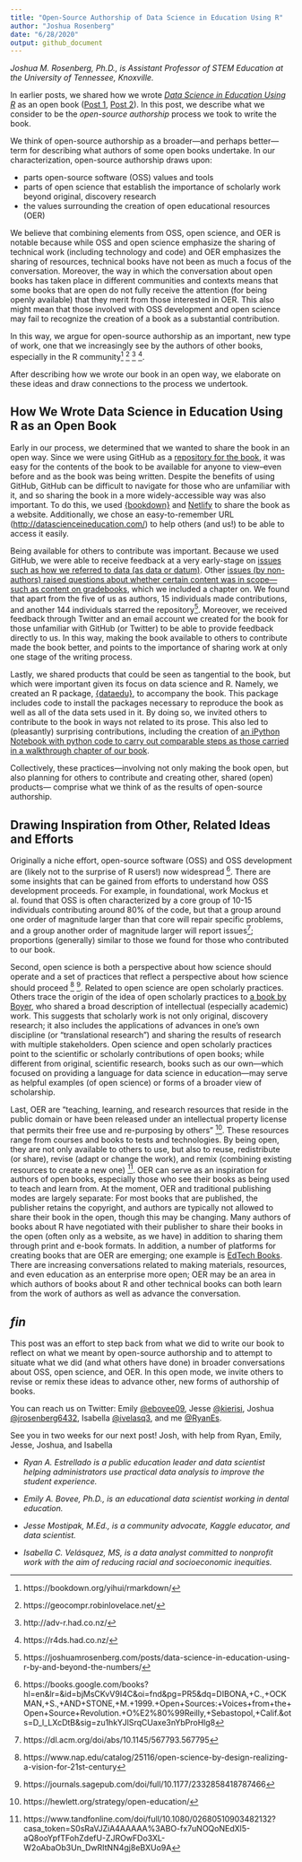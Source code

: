 ```yaml
---
title: "Open-Source Authorship of Data Science in Education Using R"
author: "Joshua Rosenberg"
date: "6/28/2020"
output: github_document
---
```


*Joshua M. Rosenberg, Ph.D., is Assistant Professor of STEM Education at the
University of Tennessee, Knoxville.*

In earlier posts, we shared how we wrote [*Data Science in Education Using
R*](http://datascienceineducation.com/) as an open book
([Post 1](https://rviews.rstudio.com/2020/05/26/community-and-collaboration-writing-our-book-in-the-open/),
[Post 2](https://rviews.rstudio.com/2020/06/11/learning-r-with-education-datasets/)).
In this post, we describe what we consider to be the *open-source authorship*
process we took to write the book.

We think of open-source authorship as a broader---and perhaps better---term for
describing what authors of some open books undertake. In our characterization,
open-source authorship draws upon:

  - parts open-source software (OSS) values and tools
  - parts of open science that establish the importance of scholarly work beyond
    original, discovery research
  - the values surrounding the creation of open educational resources (OER)

We believe that combining elements from OSS, open science, and OER is notable
because while OSS and open science emphasize the sharing of technical work
(including technology and code) and OER emphasizes the sharing of resources,
technical books have not been as much a focus of the conversation. Moreover, the
way in which the conversation about open books has taken place in different
communities and contexts means that some books that are open do not fully
receive the attention (for being openly available) that they merit from those
interested in OER. This also might mean that those involved with OSS development
and open science may fail to recognize the creation of a book as a substantial
contribution.

In this way, we argue for open-source authorship as an important, new type of
work, one that we increasingly see by the authors of other books, especially in
the R community^[https://bookdown.org/yihui/rmarkdown/]
^[https://geocompr.robinlovelace.net/] ^[http://adv-r.had.co.nz/]
^[https://r4ds.had.co.nz/].

After describing how we wrote our book in an open way, we elaborate on these
ideas and draw connections to the process we undertook.

## How We Wrote Data Science in Education Using R as an Open Book

Early in our process, we determined that we wanted to share the book in an open
way. Since we were using GitHub as a [repository for the
book](https://github.com/data-edu/data-science-in-education/), it was easy for
the contents of the book to be available for anyone to view--even before and as
the book was being written. Despite the benefits of using GitHub, GitHub can be
difficult to navigate for those who are unfamiliar with it, and so sharing the
book in a more widely-accessible way was also important. To do this, we used
[{bookdown}](https://bookdown.org/) and [Netlify](https://www.netlify.com/) to
share the book as a website. Additionally, we chose an easy-to-remember URL
(<http://datascienceineducation.com/>) to help others (and us!) to be able to
access it easily.

Being available for others to contribute was important. Because we used GitHub,
we were able to receive feedback at a very early-stage on [issues such as how we
referred to data (as data or
datum)](https://github.com/data-edu/data-science-in-education/issues/20). Other
[issues (by non-authors) raised questions about whether certain content was in
scope---such as content on
gradebooks](https://github.com/data-edu/data-science-in-education/issues/9),
which we included a chapter on. We found that apart from the five of us as
authors, 15 individuals made contributions, and another 144 individuals starred
the
repository^[https://joshuamrosenberg.com/posts/data-science-in-education-using-r-by-and-beyond-the-numbers/].
Moreover, we received feedback through Twitter and an email account we created
for the book for those unfamiliar with GitHub (or Twitter) to be able to provide
feedback directly to us. In this way, making the book available to others to
contribute made the book better, and points to the importance of sharing work at
only one stage of the writing process.

Lastly, we shared products that could be seen as tangential to the book, but
which were important given its focus on data science and R. Namely, we created
an R package, [{dataedu}](https://data-edu.github.io/dataedu/), to accompany the
book. This package includes code to install the packages necessary to reproduce
the book as well as all of the data sets used in it. By doing so, we invited
others to contribute to the book in ways not related to its prose. This also led
to (pleasantly) surprising contributions, including the creation of [an iPython
Notebook with python code to carry out comparable steps as those carried in a
walkthrough chapter of our
book](https://colab.research.google.com/drive/1f7CpetOWP9T2XaJCNrcwWj3CMKsQNmtw).

Collectively, these practices---involving not only making the book open, but also
planning for others to contribute and creating other, shared (open) products---
comprise what we think of as the results of open-source authorship.

## Drawing Inspiration from Other, Related Ideas and Efforts

Originally a niche effort, open-source software (OSS) and OSS development are
(likely not to the surprise of R users!) now widespread
^[https://books.google.com/books?hl=en\&lr=\&id=bjMsCKvV9I4C\&oi=fnd\&pg=PR5\&dq=DIBONA,+C.,+OCKMAN,+S.,+AND+STONE,+M.+1999.+Open+Sources:+Voices+from+the+Open+Source+Revolution.+O%E2%80%99Reilly,+Sebastopol,+Calif.\&ots=D\_l\_LXcDtB\&sig=zu1hkYJlSrqCUaxe3nYbProHlg8].
There are some insights that can be gained from efforts to understand how OSS
development proceeds. For example, in foundational, work Mockus et al. found
that OSS is often characterized by a core group of 10-15 individuals
contributing around 80% of the code, but that a group around one order of magnitude
larger than that core will repair specific problems, and a group another order
of magnitude larger will report
issues^[https://dl.acm.org/doi/abs/10.1145/567793.567795]; proportions
(generally) similar to those we found for those who contributed to our book.

Second, open science is both a perspective about how science should operate and
a set of practices that reflect a perspective about how science should proceed
^[https://www.nap.edu/catalog/25116/open-science-by-design-realizing-a-vision-for-21st-century]
^[https://journals.sagepub.com/doi/full/10.1177/2332858418787466]. Related to
open science are open scholarly practices. Others trace the origin of the idea of
open scholarly practices to [a book by Boyer](https://eric.ed.gov/?id=ED326149),
who shared a broad description of intellectual (especially academic) work. This suggests that
scholarly work is not only original, discovery research; it also includes the
applications of advances in one’s own discipline (or “translational research”)
and sharing the results of research with multiple stakeholders. Open science and
open scholarly practices point to the scientific or scholarly contributions of
open books; while different from original, scientific research, books such as
our own—which focused on providing a language for data science in education—may
serve as helpful examples (of open science) or forms of a broader view of
scholarship.

Last, OER are “teaching, learning, and research resources that reside in the
public domain or have been released under an intellectual property license that
permits their free use and re-purposing by others”
^[https://hewlett.org/strategy/open-education/]. These resources range from
courses and books to tests and technologies. By being open, they are not only
available to others to use, but also to reuse, redistribute (or share), revise
(adapt or change the work), and remix (combining existing resources to create a
new one)
^[https://www.tandfonline.com/doi/full/10.1080/02680510903482132?casa\_token=S0sRaVJZiA4AAAAA%3ABO-fx7uNOQoNEdXl5-aQ8ooYpfTFohZdefU-ZJROwFDo3XL-W2oAbaOb3Un\_DwRItNN4gj8eBXUo9A].
OER can serve as an inspiration for authors of open books, especially those who
see their books as being used to teach and learn from. At the moment, OER and
traditional publishing modes are largely separate: For most books that are
published, the publisher retains the copyright, and authors are typically not
allowed to share their book in the open, though this may be changing. Many
authors of books about R have negotiated with their publisher to share their
books in the open (often only as a website, as we have) in addition to sharing
them through print and e-book formats. In addition, a number of platforms for
creating books that are OER are emerging; one example is [EdTech
Books](https://edtechbooks.org). There are increasing conversations related to
making materials, resources, and even education as an enterprise more open; OER
may be an area in which authors of books about R and other technical books can
both learn from the work of authors as well as advance the conversation.

## *fin*

This post was an effort to step back from what we did to write our book to
reflect on what we meant by open-source authorship and to attempt to situate what
we did (and what others have done) in broader conversations about OSS, open
science, and OER. In this open mode, we invite others to revise or remix these
ideas to advance other, new forms of authorship of books.

You can reach us on Twitter: Emily [@ebovee09](https://twitter.com/ebovee09),
Jesse [@kierisi](https://twitter.com/kierisi), Joshua
[@jrosenberg6432](https://twitter.com/jrosenberg6432), Isabella
[@ivelasq3](https://twitter.com/ivelasq3), and me
[@RyanEs](https://twitter.com/RyanEs).
  
See you in two weeks for our next post! Josh, with help from Ryan, Emily, Jesse,
Joshua, and Isabella

  - *Ryan A. Estrellado is a public education leader and data scientist helping
    administrators use practical data analysis to improve the student
    experience.*

  - *Emily A. Bovee, Ph.D., is an educational data scientist working in dental
    education.*

  - *Jesse Mostipak, M.Ed., is a community advocate, Kaggle educator, and data
    scientist.*

  - *Isabella C. Velásquez, MS, is a data analyst committed to nonprofit work
    with the aim of reducing racial and socioeconomic inequities.*
